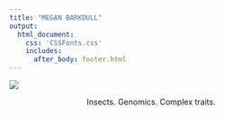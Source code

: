 ```yaml
---
title: "MEGAN BARKDULL"
output: 
  html_document:
    css: 'CSSFonts.css'
    includes:
      after_body: footer.html
---
```


<!-- This centers the title text on this page.  -->

<style type="text/css">

h1.title {
  font-size: 60px;
  color: ;
  text-align: center;
}
</style>

![](ant.jpg)

<center> Insects. Genomics. Complex traits. </center>